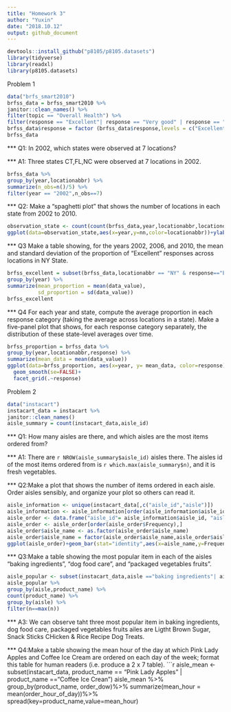 ```yaml
---
title: "Homework 3"
author: "Yuxin"
date: "2018.10.12"
output: github_document
---
```

```r
devtools::install_github("p8105/p8105.datasets")
library(tidyverse)
library(readxl)
library(p8105.datasets)
```
Problem 1
```r
data("brfs_smart2010")
brfss_data = brfss_smart2010 %>%
janitor::clean_names() %>%
filter(topic == "Overall Health") %>%
filter(response == "Excellent"| response == "Very good" | response == "Good" | response == "Fair" | response == "Poor")
brfss_data$response = factor (brfss_data$response,levels = c("Excellent","Very good","Good","Fair","Poor"))
brfss_data
```
*** Q1: In 2002, which states were observed at 7 locations?

*** A1: Three states CT,FL,NC were observed at 7 locations in 2002.
```r
brfss_data %>%
group_by(year,locationabbr) %>%
summarize(n_obs=n()/5) %>%
filter(year == "2002",n_obs==7)
```

*** Q2: Make a “spaghetti plot” that shows the number of locations in each state from 2002 to 2010.

```r
observation_state <- count(count(brfss_data,year,locationabbr,locationdesc),year,locationabbr)
ggplot(data=observation_state,aes(x=year,y=nn,color=locationabbr))+ylab("number of location")+geom_line(size=0.5)
```
*** Q3 Make a table showing, for the years 2002, 2006, and 2010, the mean and standard deviation of the proportion of “Excellent” responses across locations in NY State.

```r
brfss_excellent = subset(brfss_data,locationabbr == "NY" & response=="Excellent"&(year==2002 | year==2006 | year==2010)) %>%
group_by(year) %>%
summarize(mean_proportion = mean(data_value),
          sd_proportion = sd(data_value))
brfss_excellent
```

*** Q4 For each year and state, compute the average proportion in each response category (taking the average across locations in a state). Make a five-panel plot that shows, for each response category separately, the distribution of these state-level averages over time.

```r
brfss_proportion = brfss_data %>%
group_by(year,locationabbr,response) %>%
summarize(mean_data = mean(data_value))
ggplot(data=brfss_proportion, aes(x=year, y= mean_data, color=response))+
  geom_smooth(se=FALSE)+
  facet_grid(.~response)
```


Problem 2
```r
data("instacart")
instacart_data = instacart %>%
janitor::clean_names()
aisle_summary = count(instacart_data,aisle_id)
```

*** Q1: How many aisles are there, and which aisles are the most items ordered from?

*** A1: There are `r NROW(aisle_summary$aisle_id)` aisles there. The aisles id of the most items ordered from is `r which.max(aisle_summary$n)`, and it is fresh vegetables. 


*** Q2:Make a plot that shows the number of items ordered in each aisle. Order aisles sensibly, and organize your plot so others can read it.

```r
aisle_information <- unique(instacart_data[,c("aisle_id","aisle")])
aisle_information <- aisle_information[order(aisle_information$aisle_id),]
aisle_order <- data.frame("aisle_id"= aisle_information$aisle_id, "aisle_name" = aisle_information$aisle, "Frequency"=aisle_summary$n)
aisle_order <- aisle_order[order(aisle_order$Frequency),]
aisle_order$aisle_name <- as.factor(aisle_order$aisle_name)
aisle_order$aisle_name = factor(aisle_order$aisle_name,aisle_order$aisle_name)
ggplot(aisle_order)+geom_bar(stat="identity",aes(x=aisle_name,y=Frequency))+coord_flip()
```
       
*** Q3:Make a table showing the most popular item in each of the aisles “baking ingredients”, “dog food care”, and “packaged vegetables fruits”.
```r
aisle_popular <- subset(instacart_data,aisle =="baking ingredients"| aisle == "dog food care" | aisle == "packaged vegetables fruits")
aisle_popular %>%
group_by(aisle,product_name) %>%
count(product_name) %>%
group_by(aisle) %>%
filter(n==max(n))
```

*** A3: We can observe taht three most popular item in baking ingredients, dog food care, packaged vegetables fruits ailes are Ligtht Brown Sugar, Snack Sticks CHicken & Rice Recipe Dog Treats.

*** Q4:Make a table showing the mean hour of the day at which Pink Lady Apples and Coffee Ice Cream are ordered on each day of the week; format this table for human readers (i.e. produce a 2 x 7 table).
```r

aisle_mean <- subset(instacart_data, product_name == "Pink Lady Apples" | product_name =="Coffee Ice Crean")
aisle_mean %>%
group_by(product_name, order_dow)%>%
summarize(mean_hour = mean(order_hour_of_day))%>%
spread(key=product_name,value=mean_hour)


